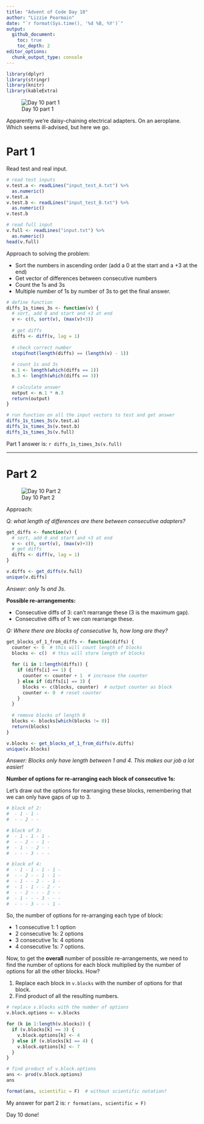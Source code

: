 ```yaml
---
title: "Advent of Code Day 10"
author: "Lizzie Pearmain"
date: "`r format(Sys.time(), '%d %B, %Y')`"
output:
  github_document:
    toc: true
    toc_depth: 2
editor_options: 
  chunk_output_type: console
---
```


```r
library(dplyr)
library(stringr)
library(knitr)
library(kableExtra)
```


![Day 10 part 1](img/intro-01.png)



Apparently we're daisy-chaining electrical adapters. On an aeroplane. Which seems ill-advised, but here we go.


# Part 1

Read test and real input.

```r

# read test inputs
v.test.a <- readLines("input_test_A.txt") %>%
  as.numeric()
v.test.a
v.test.b <- readLines("input_test_B.txt") %>%
  as.numeric()
v.test.b

# read full input
v.full <- readLines("input.txt") %>%
  as.numeric()
head(v.full)

```

Approach to solving the problem:

* Sort the numbers in ascending order (add a 0 at the start and a +3 at the end)
* Get vector of differences between consecutive numbers
* Count the 1s and 3s
* Multiple number of 1s by number of 3s to get the final answer.

```r

# define function
diffs_1s_times_3s <- function(v) {
  # sort, add 0 and start and +3 at end
  v <- c(0, sort(v), (max(v)+3))
  
  # get diffs
  diffs <- diff(v, lag = 1)
  
  # check correct number
  stopifnot(length(diffs) == (length(v) - 1))
  
  # count 1s and 3s
  n.1 <- length(which(diffs == 1))
  n.3 <- length(which(diffs == 3))
  
  # calculate answer
  output <- n.1 * n.3
  return(output)
}

# run function on all the input vectors to test and get answer
diffs_1s_times_3s(v.test.a)
diffs_1s_times_3s(v.test.b)
diffs_1s_times_3s(v.full)

```

Part 1 answer is: `r diffs_1s_times_3s(v.full)`

***

# Part 2


![Day 10 Part 2](img/part2.png)


Approach:

_Q: what length of differences are there between consecutive adapters?_

```r

get_diffs <- function(v) {
  # sort, add 0 and start and +3 at end
  v <- c(0, sort(v), (max(v)+3))
  # get diffs
  diffs <- diff(v, lag = 1)
}

v.diffs <- get_diffs(v.full)
unique(v.diffs)

```

_Answer: only 1s and 3s._


__Possible re-arrangements:__

* Consecutive diffs of 3: can't rearrange these (3 is the maximum gap).
* Consecutive diffs of 1: we _can_ rearrange these. 


_Q: Where there are blocks of consecutive 1s, how long are they?_

```r

get_blocks_of_1_from_diffs <- function(diffs) {
  counter <- 0  # this will count length of blocks
  blocks <- c()  # this will store length of blocks
  
  for (i in 1:length(diffs)) {
    if (diffs[i] == 1) {
      counter <- counter + 1  # increase the counter
    } else if (diffs[i] == 3) {
      blocks <- c(blocks, counter)  # output counter as block
      counter <- 0  # reset counter
    }
  }
  
  # remove blocks of length 0
  blocks <- blocks[which(blocks != 0)]
  return(blocks)
}

v.blocks <- get_blocks_of_1_from_diffs(v.diffs)
unique(v.blocks)

```

_Answer: Blocks only have length between 1 and 4. This makes our job a lot easier!_


__Number of options for re-arranging each block of consecutive 1s:__

Let's draw out the options for rearranging these blocks, remembering that we can only have gaps of up to 3.

```r

# block of 2:
#  - 1 - 1 -
#  - - 2 - -

# block of 3:
#  - 1 - 1 - 1 -
#  - - 2 - - 1 -
#  - 1 - - 2 - - 
#  - - - 3 - - - 

# block of 4:
#  - 1 - 1 - 1 - 1 - 
#  - - 2 - - 1 - 1 - 
#  - 1 - - 2 - - 1 - 
#  - 1 - 1 - - 2 - - 
#  - - 2 - - - 2 - -
#  - 1 - - - 3 - - -
#  - - - 3 - - - 1 - 

```

So, the number of options for re-arranging each type of block:

* 1 consecutive 1: 1 option
* 2 consecutive 1s: 2 options
* 3 consecutive 1s: 4 options
* 4 consecutive 1s: 7 options.


Now, to get the __overall__ number of possible re-arrangements, we need to find the number of options for each block multiplied by the number of options for all the other blocks. How?

1. Replace each block in `v.blocks` with the number of options for that block.
1. Find product of all the resulting numbers.

```r

# replace v.blocks with the number of options
v.block.options <- v.blocks

for (k in 1:length(v.blocks)) {
  if (v.blocks[k] == 3) {
    v.block.options[k] <- 4
  } else if (v.blocks[k] == 4) {
    v.block.options[k] <- 7
  }
}

# find product of v.block.options
ans <- prod(v.block.options)
ans

format(ans, scientific = F)  # without scientific notation?

```


My answer for part 2 is: `r format(ans, scientific = F)`


Day 10 done!





